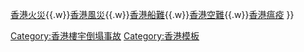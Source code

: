 {{Navbox
|name = 香港樓宇倒塌事故
|title = 香港樓宇倒塌事故
|listclass = hlist

|group1 = 最多人死亡
|list1 =
* [[1925年]][[普慶坊護土牆倒塌意外|普慶坊護土牆倒塌]]（75死20傷）

|group2 = 第二多人死亡
|list2 = 
* [[1972年]][[寶珊道山泥傾瀉事件]]（67死19傷）

|group3 = 第三多人死亡
|list3 = 
* [[1901年]][[閣麟街塌樓事件|閣麟街塌樓]]（43死）

|group4 = 第四多人死亡
|list4 = 
* [[1908年]][[筲箕灣舊石屋倒塌事件|筲箕灣舊石屋倒塌]]（17死）

|group5 = 第五多人死亡
|list5 = 
* [[1953年]][[蕪湖街建築中唐樓倒塌事件|蕪湖街唐樓建築中倒塌]]（13死21傷）
* [[1948年]][[皇后大道東172號倒塌事件|皇后大道東舊樓倒塌]]（13死4傷）
* [[1902年]][[軒尼詩道置地公司新建物業倒塌事件|軒尼詩道置地公司新建物業倒塌]]（13死）

|group6 = 第六多人死亡
|list6 = 
* [[1913年]][[差館上街塌樓事件|差館上街塌樓]]（12死）

|group7 = 第七多人死亡
|list7 = 
* [[1958年]][[彌敦道平安戲院拆卸中倒塌事件|彌敦道平安戲院拆卸倒塌]]（6死12傷）
* [[2001年]][[油塘拆卸中工廈倒塌事故|油塘工廈拆卸倒塌]]（6死8傷）

|group8 = 第八多人死亡
|list8 = 
* [[2010年]][[馬頭圍道唐樓倒塌事件|馬頭圍道唐樓倒塌]]（4死2傷）

|group9 = 第九多人死亡
|list9 = 
* [[1964年]][[桂林街雙層巴士撞塌木樓事件|桂林街雙層巴士撞塌木樓]]（3死8傷）

|below = [[香港水災]]{{.w}}[[香港火災列表|香港火災]]{{.w}}[[香港風災]]{{.w}}[[香港船難列表|香港船難]]{{.w}}[[香港航空事故列表|香港空難]]{{.w}}[[香港瘟疫列表|香港瘟疫]]
}}<noinclude>
[[Category:香港樓宇倒塌事故]]
[[Category:香港模板]]
</noinclude>